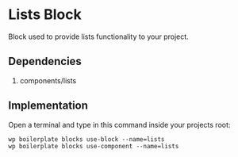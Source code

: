 # Lists Block

Block used to provide lists functionality to your project.

## Dependencies

1. components/lists

## Implementation

Open a terminal and type in this command inside your projects root:

```shell
wp boilerplate blocks use-block --name=lists
wp boilerplate blocks use-component --name=lists
```
